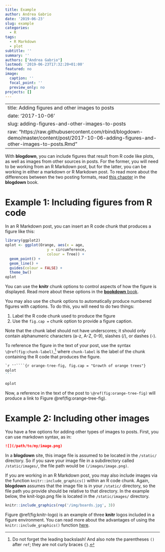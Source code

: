 ```yaml
---
title: Example
author: Andrea Gabrio
date: '2019-06-23'
slug: example
categories:
  - R
tags:
  - R Markdown
  - plot
subtitle: ''
summary: ''
authors: ["Andrea Gabrio"]
lastmod: '2019-06-23T17:32:20+01:00'
featured: no
image:
  caption: ''
  focal_point: ''
  preview_only: no
projects: []
---
```


---
title: Adding figures and other images to posts
date: '2017-10-06'
slug: adding-figures-and-other-images-to-posts
raw: "https://raw.githubusercontent.com/rbind/blogdown-demo/master/content/post/2017-10-06-adding-figures-and-other-images-to-posts.Rmd"
---

With **blogdown**, you can include figures that result from R code like plots, as well as images from other sources in posts. For the former, you will need to be working from an R Markdown post, but for the latter, you can be working in either a markdown or R Markdown post. To read more about the differences between the two posting formats, read [this chapter](https://bookdown.org/yihui/blogdown/output-format.html) in the **blogdown** book.

# Example 1: Including figures from R code

In an R Markdown post, you can insert an R code chunk that produces a figure like this:

```r
library(ggplot2)
oplot <- ggplot(Orange, aes(x = age, 
                   y = circumference, 
                   colour = Tree)) +
  geom_point() +
  geom_line() +
  guides(colour = FALSE) +
  theme_bw()
oplot
```

You can use the **knitr** chunk options to control aspects of how the figure is displayed. Read more about these options in the [**bookdown** book](https://bookdown.org/yihui/bookdown/figures.html).

You may also use the chunk options to automatically produce numbered figures with captions. To do this, you will need to do two things:

1. Label the R code chunk used to produce the figure 
2. Use the `fig.cap =` chunk option to provide a figure caption. 

Note that the chunk label should not have underscores; it should only contain alphanumeric characters (a-z, A-Z, 0-9), slashes (/), or dashes (-). 

To reference the figure in the text of your post, use the syntax `\@ref(fig:chunk-label)`,^[Do not forget the leading backslash! And also note the parentheses `()` after `ref`; they are not curly braces `{}`.] where `chunk-label` is the label of the chunk containing the R code that produces the figure.


````markdown
`r ''````{r orange-tree-fig, fig.cap = "Growth of orange trees"}
oplot
```
````


```r
oplot
```

Now, a reference in the text of the post to `\@ref(fig:orange-tree-fig)` will produce a link to Figure \@ref(fig:orange-tree-fig).

# Example 2: Including other images

You have a few options for adding other types of images to posts. First, you can use markdown syntax, as in: 

````markdown
![](/path/to/my/image.png)
````

In a **blogdown** site, this image file is assumed to be located in the `/static/` directory. So if you save your image file in a subdirectory called `/static/images/`, the file path would be ```(/images/image.png)```.

If you are working in an R Markdown post, you may also include images via the function `knitr::include_graphics()` within an R code chunk. Again, **blogdown** assumes that the image file is in your `/static/` directory, so the file path you provide should be relative to that directory. In the example below, the knit-logo.png file is located in the `/static/images/` directory.


```r
knitr::include_graphics(rep('/img/boards.jpg', 3))
```

Figure \@ref(fig:knitr-logo) is an example of three **knitr** logos included in a figure environment. You can read more about the advantages of using the `knitr::include_graphics()` function [here](https://bookdown.org/yihui/bookdown/figures.html).

